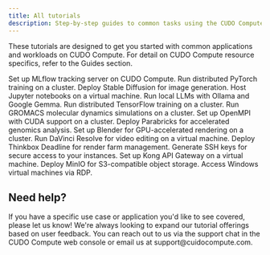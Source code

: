 ```yaml
---
title: All tutorials
description: Step-by-step guides to common tasks using the CUDO Compute.
---
```


<Note type="info">These tutorials are designed to get you started with common applications and workloads on CUDO Compute. For detail on CUDO Compute resource specifics, refer to the <Link href="/mdocs/guides">Guides</Link> section.</Note>

<Tabs>
  <Tab title="AI & machine learning" icon="brain">
    <CardGroup cols={3}>
        <Card title="MLflow" href="/mdocs/tutorials/mlflow">Set up MLflow tracking server on CUDO Compute.</Card>
        <Card title="PyTorch" href="/mdocs/tutorials/pytorch">Run distributed PyTorch training on a cluster.</Card>
        <Card title="Stable Diffusion" href="/mdocs/tutorials/stable-diffusion">Deploy Stable Diffusion for image generation.</Card>
        <Card title="Jupyter" href="/mdocs/tutorials/jupyter">Host Jupyter notebooks on a virtual machine.</Card>
        <Card title="Ollama and Google Gemma" href="/mdocs/tutorials/ollama-and-google-gemma">Run local LLMs with Ollama and Google Gemma.</Card>
        <Card title="TensorFlow" href="/mdocs/tutorials/tensorflow">Run distributed TensorFlow training on a cluster.</Card>
    </CardGroup>
  </Tab>
  <Tab title="Bioinformatics" icon="dna">
    <CardGroup cols={3}>
        <Card title="GROMACS" href="/mdocs/tutorials/gromacs">Run GROMACS molecular dynamics simulations on a cluster.</Card>
        <Card title="OpenMPI & CUDA" href="/mdocs/tutorials/openmpi-cuda">Set up OpenMPI with CUDA support on a cluster.</Card>
        <Card title="Parabricks" href="/mdocs/tutorials/parabricks">Deploy Parabricks for accelerated genomics analysis.</Card>
    </CardGroup>
  </Tab>
  <Tab title="Rendering & video editing" icon="video">
    <CardGroup cols={3}>
        <Card title="Blender Cycles Rendering" href="/mdocs/tutorials/blender-cycles-rendering">Set up Blender for GPU-accelerated rendering on a cluster.</Card>
        <Card title="DaVinci Resolve" href="/mdocs/tutorials/davinci-resolve">Run DaVinci Resolve for video editing on a virtual machine.</Card>
        <Card title="Thinkbox Deadline" href="/mdocs/tutorials/thinkbox-deadline">Deploy Thinkbox Deadline for render farm management.</Card>
    </CardGroup>
  </Tab>
  <Tab title="Other" icon="cog">
    <CardGroup cols={3}>
        <Card title="How to generate SSH keys" href="/mdocs/tutorials/how-to-generate-ssh-keys">Generate SSH keys for secure access to your instances.</Card>
        <Card title="Kong API Gateway" href="/mdocs/tutorials/kong-api-gateway">Set up Kong API Gateway on a virtual machine.</Card>
        <Card title="MinIO" href="/mdocs/tutorials/minio">Deploy MinIO for S3-compatible object storage.</Card>
        <Card title="Windows RDP" href="/mdocs/tutorials/windows-rdp">Access Windows virtual machines via RDP.</Card>
    </CardGroup>
  </Tab>
</Tabs>

## Need help?
<Note>
If you have a specific use case or application you'd like to see covered, please let us know! We're always looking to expand our tutorial offerings based on user feedback. You can reach out to us via the support chat in the CUDO Compute web console or email us at support@cuidocompute.com.
</Note>
